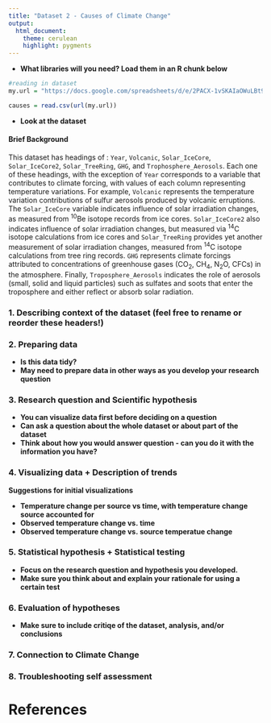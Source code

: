 ```yaml
---
title: "Dataset 2 - Causes of Climate Change"
output:
  html_document:
    theme: cerulean
    highlight: pygments
---
```

*  **What libraries will you need? Load them in an R chunk below**   

```r
#reading in dataset 
my.url = "https://docs.google.com/spreadsheets/d/e/2PACX-1vSKAIaOWuLBt9Gvd_rr5ZC2G3QNLHInFYtoBhkdpkoZD-WcLTjngTREkfi3n8Gbh2agxBmVr63cvwcN/pub?gid=789653058&single=true&output=csv"

causes = read.csv(url(my.url))
```

*  **Look at the dataset**

#### Brief Background
This dataset has headings of : `Year`, `Volcanic`, `Solar_IceCore`, `Solar_IceCore2`, `Solar_TreeRing`, `GHG`, and `Trophosphere_Aerosols`. Each one of these headings, with the exception of `Year` corresponds to a variable that contributes to climate forcing, with values of each column representing temperature variations.  For example,  `Volcanic` represents the temperature variation contributions of sulfur aerosols produced by volcanic erruptions. The `Solar_IceCore` variable indicates influence of solar irradiation changes, as measured from ^10^Be isotope records from ice cores. `Solar_IceCore2` also indicates influence of solar irradiation changes, but measured via ^14^C isotope calculations from ice cores and `Solar_TreeRing` provides yet another measurement of solar irradiation changes, measured from ^14^C isotope calculations from tree ring records. `GHG` represents climate forcings attributed to concentrations of greenhouse gases (CO~2~, CH~4~, N~2~O, CFCs) in the atmosphere. Finally, `Troposphere_Aerosols` indicates the role of aerosols (small, solid and liquid particles) such as sulfates and soots that enter the troposphere and either reflect or absorb solar radiation.  

### 1. Describing context of the dataset  (feel free to rename or reorder these headers!)

### 2. Preparing data 

*  **Is this data tidy?**
*  **May need to prepare data in other ways as you develop your research question** 

### 3. Research question and Scientific hypothesis 

*  **You can visualize data first before deciding on a question**
*  **Can ask a question about the whole dataset or about part of the dataset**
*  **Think about how you would answer question - can you do it with the information you have?** 

### 4. Visualizing data + Description of trends  

**Suggestions for initial visualizations**

* **Temperature change per source vs time, with temperature change source accounted for**
* **Observed temperature change vs. time**
* **Observed temperature change vs. source temperatue change**

### 5. Statistical hypothesis + Statistical testing

*  **Focus on the research question and hypothesis you developed.** 
*  **Make sure you think about and explain your rationale for using a certain test**  

### 6. Evaluation of hypotheses

*  **Make sure to include critiqe of the dataset, analysis, and/or conclusions**

### 7. Connection to Climate Change 


### 8. Troubleshooting self assessment

# References

